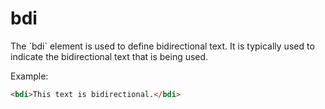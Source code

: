
# bdi
<Separator />
The `bdi` element is used to define bidirectional text. It is typically used to indicate the bidirectional text that is being used.

Example:
```html
<bdi>This text is bidirectional.</bdi>
```